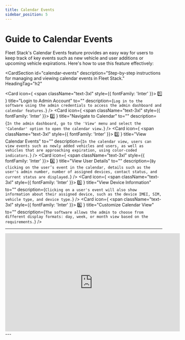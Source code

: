 ```yaml
---
title: Calendar Events
sidebar_position: 5
---
```


# Guide to Calendar Events

Fleet Stack's Calendar Events feature provides an easy way for users to keep track of key events such as new vehicle and user additions or upcoming vehicle expirations. Here's how to use this feature effectively:

<CardSection
  id="calendar-events"
  description="Step-by-step instructions for managing and viewing calendar events in Fleet Stack."
  HeadingTag="h2"
>
  <Card
    icon={
      <span className="text-3xl" style={{ fontFamily: 'Inter' }}>
        1️⃣
      </span>
    }
    title="Login to Admin Account"
    to=""
    description={`Log in to the software using the admin credentials to access the admin dashboard and calendar features.`}
  />
  <Card
    icon={
      <span className="text-3xl" style={{ fontFamily: 'Inter' }}>
        2️⃣
      </span>
    }
    title="Navigate to Calendar"
    to=""
    description={`In the admin dashboard, go to the 'View' menu and select the 'Calendar' option to open the calendar view.`}
  />
  <Card
    icon={
      <span className="text-3xl" style={{ fontFamily: 'Inter' }}>
        3️⃣
      </span>
    }
    title="View Calendar Events"
    to=""
    description={`In the calendar view, users can view events such as newly added vehicles and users, as well as vehicles that are approaching expiration, using color-coded indicators.`}
  />
  <Card
    icon={
      <span className="text-3xl" style={{ fontFamily: 'Inter' }}>
        4️⃣
      </span>
    }
    title="View User Details"
    to=""
    description={`By clicking on the user’s event in the calendar, details such as the user's admin number, number of assigned devices, contact status, and current status are displayed.`}
  />
  <Card
    icon={
      <span className="text-3xl" style={{ fontFamily: 'Inter' }}>
        5️⃣
      </span>
    }
    title="View Device Information"
    to=""
    description={`Clicking on a user's event will also show information about their assigned device, such as the device IMEI, SIM, vehicle type, and device type.`}
  />
  <Card
    icon={
      <span className="text-3xl" style={{ fontFamily: 'Inter' }}>
        6️⃣
      </span>
    }
    title="Customize Calendar View"
    to=""
    description={`The software allows the admin to choose from different display formats: day, week, or month view based on the requirements.`}
  />
</CardSection>

---

<div style={{ display: 'flex', justifyContent: 'center', marginTop: '20px' }}>
  <iframe
    width="560"
    height="315"
    src="https://www.youtube.com/embed/WoAck6O0FWk?si=wYcj6gyO1BLfHCtf"
    title="Calendar Events Tutorial"
    frameBorder="0"
    allow="accelerometer; autoplay; clipboard-write; encrypted-media; gyroscope; picture-in-picture"
    allowFullScreen
  ></iframe>
</div>
---
<head>
  <title>Calendar Events</title>
  <meta
    name="description"
    content="Step-by-step guide for managing and viewing calendar events such as new vehicles, users, and vehicle expirations in Fleet Stack."
  />
</head>
